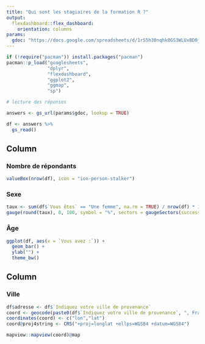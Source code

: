 ```yaml
---
title: "Qui sont les stagiaires de la formation R ?"
output: 
  flexdashboard::flex_dashboard:
    orientation: columns
params: 
  gdoc: "https://docs.google.com/spreadsheets/d/1rS5h30nqhk0GS3WLUxBD0jY0u3-Qzm7YC8IpflcAptU/edit?usp=sharing"
---
```



```r
if (!require("pacman")) install.packages("pacman")
pacman::p_load("googlesheets",
               "dplyr",
               "flexdashboard",
               "ggplot2",
               "ggmap",
               "sp")

# lecture des réponses

answers <- gs_url(params$gdoc, lookup = TRUE)

df <- answers %>% 
  gs_read()

```



Column
-----------------------------------------------------------------------

### Nombre de répondants {.value-box}

```r
valueBox(nrow(df), icon = "ion-person-stalker")

```


### Sexe

```r

taux <- sum(df$`Vous êtes` == "Une femme", na.rm = TRUE) / nrow(df) * 100
gauge(round(taux), 0, 100, symbol = "%", sectors = gaugeSectors(success = c(50,100), warning = c(0, 49)))

```

### Âge

```r
ggplot(df, aes(x = `Vous avez :`)) +
  geom_bar() +
  ylab("") +
  theme_bw()

```

Column
-----------------------------------------------------------

### Ville 

```r
df$adresse <- df$`Indiquez votre ville de provenance`
coord <- geocode(paste0(df$`Indiquez votre ville de provenance`, ", France"))
coordinates(coord) <- c("lon","lat")
coord@proj4string <- CRS("+proj=longlat +ellps=WGS84 +datum=WGS84")

mapview::mapview(coord)@map

```

